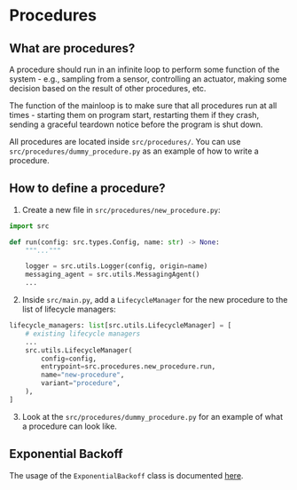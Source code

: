 # Procedures

## What are procedures?

A procedure should run in an infinite loop to perform some function of the system - e.g., sampling from a sensor, controlling an actuator, making some decision based on the result of other procedures, etc.

The function of the mainloop is to make sure that all procedures run at all times - starting them on program start, restarting them if they crash, sending a graceful teardown notice before the program is shut down.

All procedures are located inside `src/procedures/`. You can use `src/procedures/dummy_procedure.py` as an example of how to write a procedure.

## How to define a procedure?

1. Create a new file in `src/procedures/new_procedure.py`:

```python
import src

def run(config: src.types.Config, name: str) -> None:
    """..."""

    logger = src.utils.Logger(config, origin=name)
    messaging_agent = src.utils.MessagingAgent()
    ...
```

2. Inside `src/main.py`, add a `LifecycleManager` for the new procedure to the list of lifecycle managers:

```python
lifecycle_managers: list[src.utils.LifecycleManager] = [
    # existing lifecycle managers
    ...
    src.utils.LifecycleManager(
        config=config,
        entrypoint=src.procedures.new_procedure.run,
        name="new-procedure",
        variant="procedure",
    ),
]
```

3. Look at the `src/procedures/dummy_procedure.py` for an example of what a procedure can look like.

## Exponential Backoff

The usage of the `ExponentialBackoff` class is documented [here](/api-reference/src#srcutilsexponential_backoffexponentialbackoffclasses).

